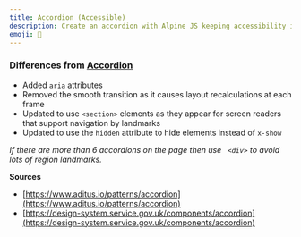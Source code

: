 ```yaml
---
title: Accordion (Accessible)
description: Create an accordion with Alpine JS keeping accessibility in mind.
emoji: 📖
---
```


### Differences from [Accordion](/components/accordion)

- Added `aria` attributes
- Removed the smooth transition as it causes layout recalculations at each frame
- Updated to use `<section>` elements as they appear for screen readers that support navigation by landmarks
- Updated to use the `hidden` attribute to hide elements instead of `x-show`

_If there are more than 6 accordions on the page then use ` <div>` to avoid lots of region landmarks._

**Sources**

- [https://www.aditus.io/patterns/accordion](https://www.aditus.io/patterns/accordion)
- [https://design-system.service.gov.uk/components/accordion](https://design-system.service.gov.uk/components/accordion)

<Preview componentId="accordion-a11y" />
